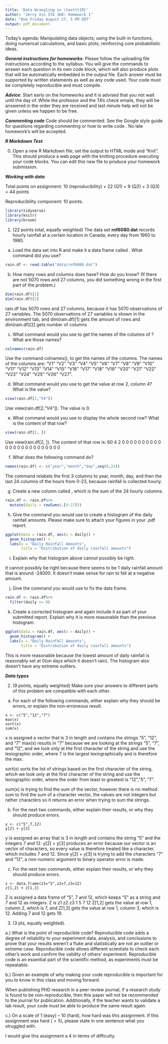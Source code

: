 ```yaml
---
title: 'Data Wrangling in \texttt{R}'
author: "Jerry Xin STA 360: Homework 1"
date: "Due Friday August 27, 5 PM EDT"
output: pdf_document
---
```


Today's agenda: Manipulating data objects; using the built-in functions, doing numerical calculations, and basic plots; reinforcing core probabilistic ideas.

***General instructions for homeworks***: Please follow the uploading file instructions according to the syllabus. You will give the commands to answer each question in its own code block, which will also produce plots that will be automatically embedded in the output file. Each answer must be supported by written statements as well as any code used. Your code must be completely reproducible and must compile. 

***Advice***: Start early on the homeworks and it is advised that you not wait until the day of. While the professor and the TA's check emails, they will be answered in the order they are received and last minute help will not be given unless we happen to be free.  

***Commenting code***
Code should be commented. See the Google style guide for questions regarding commenting or how to write 
code \url{https://google.github.io/styleguide/Rguide.xml}. No late homework's will be accepted.

***R Markdown Test***

0. Open a new R Markdown file; set the output to HTML mode and "Knit". This should produce a web page with the knitting procedure executing your code blocks. You can edit this new file to produce your homework submission.

***Working with data***

Total points on assignment: 10 (reproducibility) + 22 (Q1) + 9 (Q2) + 3 (Q3) = 44 points 

Reproducibility component: 10 points. 

```r
library(tidyverse)
library(knitr)
library(broom)
```

1.  (22 points total, equally weighted) The data set **rnf6080.dat** records hourly rainfall at a certain location in Canada, every day from 1960 to 1980.

a. Load the data set into R and make it a data frame called \texttt{rain.df}.  What command did you use?
```r
rain.df <- read.table("data/rnf6080.dat")
```

b. How many rows and columns does \texttt{rain.df} have?  How do you know?  (If there are not 5070 rows and 27 columns, you did something wrong in the first part of the problem.)
```r
dim(rain.df)[1]
dim(rain.df)[2]
```


rain.df has 5070 rows and 27 columns, because it has 5070 observations of 27 variables. The 5070 observations of 27 variables is shown in the environment tab, and dim(rain.df)[1] gets the amount of rows and dim(rain.df)[2] gets number of columns

c. What command would you use to get the names of the columns of \texttt{rain.df}? What are those names?
```r
colnames(rain.df)
```
Use the command colnames(), to get the names of the columns. The names of the columns are: "V1"  "V2"  "V3"  "V4"  "V5"  "V6"  "V7"  "V8"  "V9"  "V10" "V11" "V12" "V13" "V14" "V15" "V16" "V17" "V18" "V19" "V20" "V21" "V22" "V23" "V24" "V25" "V26" "V27".

d. What command would you use to get the value at row 2, column 4? What is the value?
```r
view(rain.df[2,"V4"])
```
Use view(rain.df[2,"V4"]). The value is 0.


e. What command would you use to display the whole second row?  What is the content of that row?
```r
view(rain.df[2, ])
```
Use view(rain.df[2, ]). 
The content of that row is: 
60
4
2
0
0
0
0
0
0
0
0
0
0
0
0
0
0
0
0
0
0
0
0
0
0
0
0

f.  What does the following command do?
```r
names(rain.df) <- c("year","month","day",seq(0,23))
```

The command relabels the first 3 columns to year, month, day, and then the last 24 columns of the hours from 0-23, because rainfall is collected hourly.

g.  Create a new column called \texttt{daily}, which is the sum of the 24 hourly columns.
```r
rain.df <- rain.df%>%
  mutate(daily = rowSums(.[4:27]))
```

h. Give the command you would use to create a histogram of the daily rainfall amounts.  Please make sure to attach your figures in your .pdf report. 

```r
ggplot(data = rain.df, aes(x = daily)) + 
  geom_histogram() +
  labs(x = "Daily Rainfall Amounts", 
       title = "Distribution of daily rainfall amounts")
```

i. Explain why that histogram above cannot possibly be right.

It cannot possibly be right because there seems to be 1 daily rainfall amount that is around -24000. It doesn't make sense for rain to fall at a negative amount.

j. Give the command you would use to fix the data frame.

```r
rain.df <- rain.df%>%
  filter(daily >= 0)
```

k. Create a corrected histogram and again include it as part of your submitted report. Explain why it is
more reasonable than the previous histogram.

```r
ggplot(data = rain.df, aes(x = daily)) + 
  geom_histogram() +
  labs(x = "Daily Rainfall Amounts", 
       title = "Distribution of daily rainfall amounts")
```
This is more reasonable because the lowest amount of daily rainfall is reasonably set at 0(on days which it doesn't rain). The histogram also doesn't have any extreme outliers.

***Data types***

2. (9 points, equally weighted) Make sure your answers to different parts of this problem are compatible with each other.

a. For each of the following commands, either explain why they should be errors, or explain the non-erroneous result.
```
x <- c("5","12","7")
max(x)
sort(x)
sum(x)
```
x is assigned a vector that is 3 in length and contains the strings "5", "12", and "7"
max(x) results in "7" because we are looking at the strings "5", "7", and "12", and we look only at the first character of the string and use the lexiographic order, where 7 is the largest lexiographically and is therefore the max.

sort(x) sorts the list of strings based on the first character of the string, which we look only at the first character of the string and use the lexiographic order, where the order from least to greatest is "12","5", "7".

sum(x) is trying to find the sum of the vector, however there is no method sum to find the sum of a character vector, the values are not integers but rather characters so it returns an error when trying to sum the strings.

b. For the next two commands, either explain their results, or why they
should produce errors.
```
y <- c("5",7,12)
y[2] + y[3]
```
y is assigned an array that is 3 in length and contains the string "5" and the integers 7 and 12.
y[2] + y[3] produces an error because our vector is an vector of characters, so every value is therefore treated like a character, which includes 7 and 12. Since y[2] + y[3] is trying to add the characters "7" and "12", a non-numeric argument to binary operator error is made.

c. For the next two commands, either explain their results, or why they should
produce errors.
```
z <- data.frame(z1="5",z2=7,z3=12)
z[1,2] + z[1,3]
```
Z is assigned a data frame of "5", 7 and 12, which keeps "5" as a string and 7 and 12 as integers. 
Z is 
    z1 z2 z3
1   5  7  12
Z[1,2] gets the value at row 1, column 2, which is 7, and Z[1,3] gets the value at row 1, column 3, which is 12. Adding 7 and 12 gets 19.

3. (3 pts, equally weighted). 

a.) What is the point of reproducible code? 
Reproducible code adds a degree of reliability to your experiment data, analysis, and conclusions to prove that your results weren't a fluke and statistically are not an outlier or extreme case. Reproducible code allows different scientists to check each other's work and confirm the validity of others' experiment. Reproducible code is an essential part of the scientific method, as experiments must be repeatable.

b.) Given an example of why making your code reproducible is important for you to know in this class and moving forward. 

When publishing PHD research in a peer review journal, if a research study is found to be non-reproducible, then this paper will not be recommended to the journal for publication. Additionally, if the teacher wants to validate a lab result, your code must be able to produce the same result again.

c.) On a scale of 1 (easy) -- 10 (hard), how hard was this assignment. If this assignment was hard ($>5$), please state in one sentence what you struggled with. 

I would give this assignment a 4 in terms of difficulty.

